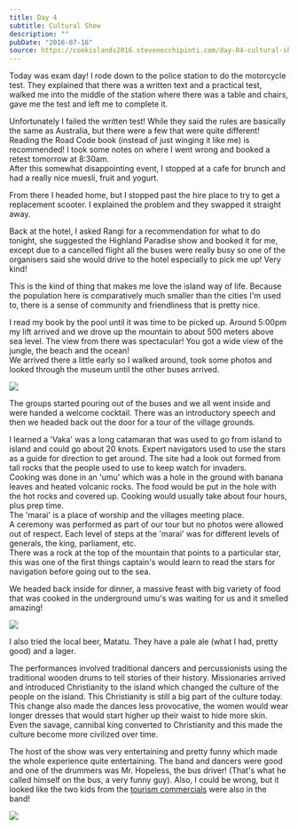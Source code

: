```yaml
---
title: Day 4
subtitle: Cultural Show
description: ""
pubDate: "2016-07-16"
source: https://cookislands2016.stevenocchipinti.com/day-04-cultural-show/
---
```



Today was exam day! I rode down to the police station to do the motorcycle test.
They explained that there was a written text and a practical test, walked me
into the middle of the station where there was a table and chairs, gave me the
test and left me to complete it.

Unfortunately I failed the written test! While they said the rules are basically
the same as Australia, but there were a few that were quite different! Reading
the Road Code book (instead of just winging it like me) is recommended! I took
some notes on where I went wrong and booked a retest tomorrow at 8:30am.  
After this somewhat disappointing event, I stopped at a cafe for brunch and had
a really nice muesli, fruit and yogurt.

From there I headed home, but I stopped past the hire place to try to get a
replacement scooter. I explained the problem and they swapped it straight away.

Back at the hotel, I asked Rangi for a recommendation for what to do tonight,
she suggested the Highland Paradise show and booked it for me, except due to a
cancelled flight all the buses were really busy so one of the organisers said
she would drive to the hotel especially to pick me up! Very kind!

This is the kind of thing that makes me love the island way of life. Because
the population here is comparatively much smaller than the cities I'm used to,
there is a sense of community and friendliness that is pretty nice.

I read my book by the pool until it was time to be picked up. Around 5:00pm my
lift arrived and we drove up the mountain to about 500 meters above sea level.
The view from there was spectacular! You got a wide view of the jungle, the
beach and the ocean!  
We arrived there a little early so I walked around, took some photos and
looked through the museum until the other buses arrived.

<Img originalAspectRatio src="2016-cook-islands/day-04-view_tr2qiu.jpg" />

The groups started pouring out of the buses and we all went inside and were
handed a welcome cocktail. There was an introductory speech and then we headed
back out the door for a tour of the village grounds.

I learned a 'Vaka' was a long catamaran that was used to go from island to
island and could go about 20 knots. Expert navigators used to use the stars as a
guide for direction to get around. The site had a look out formed from tall
rocks that the people used to use to keep watch for invaders.  
Cooking was done in an 'umu' which was a hole in the ground with banana leaves
and heated volcanic rocks. The food would be put in the hole with the hot rocks
and covered up. Cooking would usually take about four hours, plus prep time.  
The 'marai' is a place of worship and the villages meeting place.  
A ceremony was performed as part of our tour but no photos were allowed out of
respect. Each level of steps at the 'marai' was for different levels of
generals, the king, parliament, etc.  
There was a rock at the top of the mountain that points to a particular star,
this was one of the first things captain's would learn to read the stars for
navigation before going out to the sea.

We headed back inside for dinner, a massive feast with big variety of food that
was cooked in the underground umu's was waiting for us and it smelled amazing!

<Img originalAspectRatio src="2016-cook-islands/day-04-dinner_nysoas.jpg" />

I also tried the local beer, Matatu. They have a pale ale (what I had, pretty
good) and a lager.

The performances involved traditional dancers and percussionists using the
traditional wooden drums to tell stories of their history. Missionaries arrived
and introduced Christianity to the island which changed the culture of the
people on the island. This Christianity is still a big part of the culture
today. This change also made the dances less provocative, the women would wear
longer dresses that would start higher up their waist to hide more skin.  
Even the savage, cannibal king converted to Christianity and this made the
culture become more civilized over time.

The host of the show was very entertaining and pretty funny which made the whole
experience quite entertaining. The band and dancers were good and one of the
drummers was Mr. Hopeless, the bus driver! (That's what he called himself on the
bus, a very funny guy). Also, I could be wrong, but it looked like the two kids
from the [tourism commercials](https://www.youtube.com/watch?v=eB9ITxKA7r8) were
also in the band!

<Img
  originalAspectRatio
  src="2016-cook-islands/day-04-performance_kl5gwc.jpg"
/>
